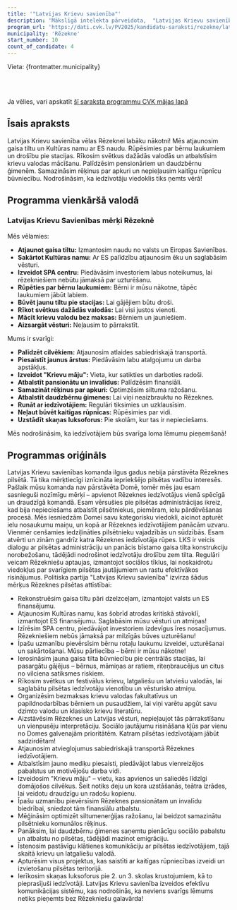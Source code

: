 ```yaml
---
title: '"Latvijas Krievu savienība"'
description: 'Mākslīgā intelekta pārveidota,  "Latvijas Krievu savienība" - Rēzekne programma vienkāršā valodā'
program_url: 'https://dati.cvk.lv/PV2025/kandidatu-saraksti/rezekne/latvijas-krievu-savieniba'
municipality: 'Rēzekne'
start_number: 10
count_of_candidate: 4
---
```



Vieta: {frontmatter.municipality}<br/>

<Badge text="Gaisa tilta rekonstrukcija" variant="note" size="small" /> <Badge text="Kultūras nama atjaunošana" variant="note" size="small" /> <Badge text="Bērnu rotaļu laukumu labiekārtošana" variant="note" size="small" /> <Badge text="Sociālais atbalsts ģimenēm un pensionāriem" variant="note" size="small" /> <Badge text="Vēstures saglabāšana un valodu daudzveidība" variant="note" size="small" />

<br/><br/> 

<Card title='Šis ir mākslīga intelekta ģenerēts apraksts' icon='starlight'>
    Ja vēlies, vari apskatīt <a href={frontmatter.program_url} target='_blank'>šī saraksta programmu CVK mājas lapā</a>
    </Card>

## Īsais apraksts

Latvijas Krievu savienība vēlas Rēzeknei labāku nākotni! Mēs atjaunosim gaisa tiltu un Kultūras namu ar ES naudu. Rūpēsimies par bērnu laukumiem un drošību pie stacijas. Rīkosim svētkus dažādās valodās un atbalstīsim krievu valodas mācīšanu. Palīdzēsim pensionāriem un daudzbērnu ģimenēm. Samazināsim rēķinus par apkuri un nepieļausim kaitīgu rūpnīcu būvniecību. Nodrošināsim, ka iedzīvotāju viedoklis tiks ņemts vērā!

## Programma vienkāršā valodā

### Latvijas Krievu Savienības mērķi Rēzeknē

Mēs vēlamies:

*   **Atjaunot gaisa tiltu:** Izmantosim naudu no valsts un Eiropas Savienības.
*   **Sakārtot Kultūras namu:** Ar ES palīdzību atjaunosim ēku un saglabāsim vēsturi.
*   **Izveidot SPA centru:** Piedāvāsim investoriem labus noteikumus, lai rēzekniešiem nebūtu jāmaksā par uzturēšanu.
*   **Rūpēties par bērnu laukumiem:** Bērni ir mūsu nākotne, tāpēc laukumiem jābūt labiem.
*   **Būvēt jaunu tiltu pie stacijas:** Lai gājējiem būtu droši.
*   **Rīkot svētkus dažādās valodās:** Lai visi justos vienoti.
*   **Mācīt krievu valodu bez maksas:** Bērniem un jauniešiem.
*   **Aizsargāt vēsturi:** Neļausim to pārrakstīt.

Mums ir svarīgi:

*   **Palīdzēt cilvēkiem:** Atjaunosim atlaides sabiedriskajā transportā.
*   **Piesaistīt jaunus ārstus:** Piedāvāsim labu atalgojumu un darba apstākļus.
*   **Izveidot "Krievu māju":** Vieta, kur satikties un darboties radoši.
*   **Atbalstīt pansionātu un invalīdus:** Palīdzēsim finansiāli.
*   **Samazināt rēķinus par apkuri:** Optimzēsim siltuma ražošanu.
*   **Atbalstīt daudzbērnu ģimenes:** Lai viņi neaizbrauktu no Rēzeknes.
*   **Runāt ar iedzīvotājiem:** Regulāri tiksimies un uzklausīsim.
*   **Neļaut būvēt kaitīgas rūpnīcas:** Rūpēsimies par vidi.
*   **Uzstādīt skaņas luksoforus:** Pie skolām, kur tas ir nepieciešams.

Mēs nodrošināsim, ka iedzīvotājiem būs svarīga loma lēmumu pieņemšanā!

## Programmas oriģināls

Latvijas Krievu savienības komanda ilgus gadus nebija pārstāvēta Rēzeknes pilsētā. Tā tika mērķtiecīgi iznīcināta iepriekšējo pilsētas vadību interesēs.
Pašlaik mūsu komanda nav pārstāvēta Domē, tomēr mēs jau esam sasnieguši nozīmīgu mērķi – apvienot Rēzeknes iedzīvotājus vienā spēcīgā un draudzīgā komandā. Esam vērsušies pie pilsētas administrācijas ikreiz, kad bija nepieciešams atbalstīt pilsētniekus, piemēram, ielu pārdēvēšanas procesā. Mēs iesniedzām Domei savu kategorisku viedokli, aicinot apturēt ielu nosaukumu maiņu, un kopā ar Rēzeknes iedzīvotājiem panācām uzvaru.
Vienmēr cenšamies iedziļināties pilsētnieku vajadzībās un sūdzībās. Esam atvērti un zinām gandrīz katra Rēzeknes iedzīvotāja rūpes. LKS ir veicis dialogu ar pilsētas administrāciju un panācis bīstamo gaisa tilta konstrukciju norobežošanu, tādējādi nodrošinot iedzīvotāju drošību zem tilta. Regulāri veicam Rēzekniešu aptaujas, izmantojot sociālos tīklus, lai noskaidrotu viedokļus par svarīgiem pilsētas jautājumiem un rastu efektīvākos risinājumus.
Politiska partija "Latvijas Krievu savienība" izvirza šādus mērķus Rēzeknes pilsētas attīstībai:
- Rekonstruēsim gaisa tiltu pāri dzelzceļam, izmantojot valsts un ES finansējumu.
- Atjaunosim Kultūras namu, kas šobrīd atrodas kritiskā stāvoklī, izmantojot ES finansējumu. Saglabāsim mūsu vēsturi un atmiņas!
- Izīrēsim SPA centru, piedāvājot investoriem izdevīgus īres nosacījumus. Rēzekniešiem nebūs jāmaksā par milzīgās būves uzturēšanu!
- Īpašu uzmanību pievērsīsim bērnu rotaļu laukumu izveidei, uzturēšanai un sakārtošanai. Mūsu pārliecība – bērni ir mūsu nākotne!
- Ierosināsim jauna gaisa tilta būvniecību pie centrālās stacijas, lai pasargātu gājējus – bērnus, māmiņas ar ratiem, riteņbraucējus un citus no vilciena satiksmes riskiem.
- Rīkosim svētkus un festivālus krievu, latgaliešu un latviešu valodās, lai saglabātu pilsētas iedzīvotāju vienotību un vēsturisko atmiņu.
- Organizēsim bezmaksas krievu valodas fakultatīvus un papildnodarbības bērniem un pusaudžiem, lai viņi varētu apgūt savu dzimto valodu un klasisko krievu literatūru.
- Aizstāvēsim Rēzeknes un Latvijas vēsturi, nepieļaujot tās pārrakstīšanu un vienpusēju interpretāciju.
Sociālo jautājumu risināšana kļūs par vienu no Domes galvenajām prioritātēm. Katram pilsētas iedzīvotājam jābūt sadzirdētam!
- Atjaunosim atvieglojumus sabiedriskajā transportā Rēzeknes iedzīvotājiem.
- Atbalstīsim jauno mediķu piesaisti, piedāvājot labus vienreizējos pabalstus un motivējošu darba vidi.
- Izveidosim "Krievu māju" – vietu, kas apvienos un saliedēs līdzīgi domājošos cilvēkus. Šeit notiks deju un kora uzstāšanās, teātra izrādes, lai veidotu draudzīgu un radošu kopienu.
- Īpašu uzmanību pievērsīsim Rēzeknes pansionātam un invalīdu biedrībai, sniedzot tām finansiālu atbalstu.
- Mēģināsim optimizēt siltumenerģijas ražošanu, lai beidzot samazinātu pilsētnieku komunālos rēķinus.
- Panāksim, lai daudzbērnu ģimenes saņemtu pienācīgu sociālo pabalstu un atbalstu no pilsētas, tādējādi mazinot emigrāciju.
- Īstenosim pastāvīgu klātienes komunikāciju ar pilsētas iedzīvotājiem, tajā skaitā krievu un latgaliešu valodā.
- Apturēsim visus projektus, kas saistīti ar kaitīgas rūpniecības izveidi un izvietošanu pilsētas teritorijā.
- Ierīkosim skaņas luksoforus pie 2. un 3. skolas krustojumiem, kā to pieprasījuši iedzīvotāji.
Latvijas Krievu savienība izveidos efektīvu komunikācijas sistēmu, kas nodrošinās, ka neviens svarīgs lēmums netiks pieņemts bez Rēzekniešu galavārda!
